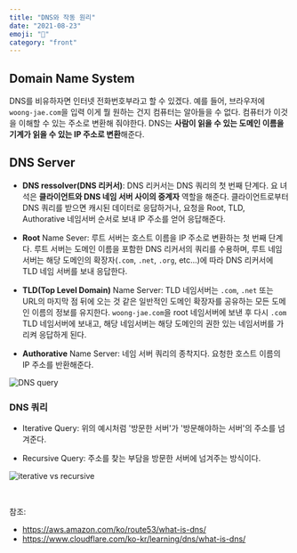 ```yaml
---
title: "DNS와 작동 원리"
date: "2021-08-23"
emoji: "📮"
category: "front"
---
```

## Domain Name System
DNS를 비유하자면 인터넷 전화번호부라고 할 수 있겠다. 예를 들어, 브라우저에 `woong-jae.com`을 입력 이게 뭘 원하는 건지 컴퓨터는 알아들을 수 없다.
컴퓨터가 이것을 이해할 수 있는 주소로 변환해 줘야한다. DNS는 **사람이 읽을 수 있는 도메인 이름을 기계가 읽을 수 있는 IP 주소로 변환**해준다.

## DNS Server
- **DNS ressolver(DNS 리커서)**: DNS 리커서는 DNS 쿼리의 첫 번째 단계다. 요 녀석은 **클라이언트와 DNS 네임 서버 사이의 중계자** 역할을 해준다.
클라이언트로부터 DNS 쿼리를 받으면 캐시된 데이터로 응답하거나, 요청을 Root, TLD, Authorative 네임서버 순서로 보내 IP 주소를 얻어 응답해준다.

- **Root** Name Sever: 
루트 서버는 호스트 이름을 IP 주소로 변환하는 첫 번째 단계다. 
루트 서버는 도메인 이름을 포함한 DNS 리커서의 쿼리를 수용하며, 루트 네임서버는 해당 도메인의 확장자(`.com`, `.net`, `.org`, etc...)에 따라 DNS 리커서에 TLD 네임 서버를 보내 응답한다.

- **TLD(Top Level Domain)** Name Server: 
TLD 네임서버는 `.com`, `.net` 또는 URL의 마지막 점 뒤에 오는 것 같은 일반적인 도메인 확장자를 공유하는 모든 도메인 이름의 정보를 유지한다. `woong-jae.com`을 root 네임서버에 보낸 후 다시 `.com` TLD 네임서버에 보내고, 해당 네임서버는 해당 도메인의 권한 있는 네임서버를 가리켜 응답하게 된다.

- **Authorative** Name Server: 네임 서버 쿼리의 종착지다. 요청한 호스트 이름의 IP 주소를 반환해준다.

![DNS query](https://www.cloudflare.com/img/learning/dns/dns-server-types/recursive-resolver.png)

### DNS 쿼리
- Iterative Query: 위의 예시처럼 '방문한 서버'가 '방문해야하는 서버'의 주소를 넘겨준다.

- Recursive Query: 주소를 찾는 부담을 방문한 서버에 넘겨주는 방식이다.

![iterative vs recursive](https://gaia.cs.umass.edu/kurose_ross/interactive/dns_query.png)

<br/>

참조:  
- <https://aws.amazon.com/ko/route53/what-is-dns/>  
- <https://www.cloudflare.com/ko-kr/learning/dns/what-is-dns/>